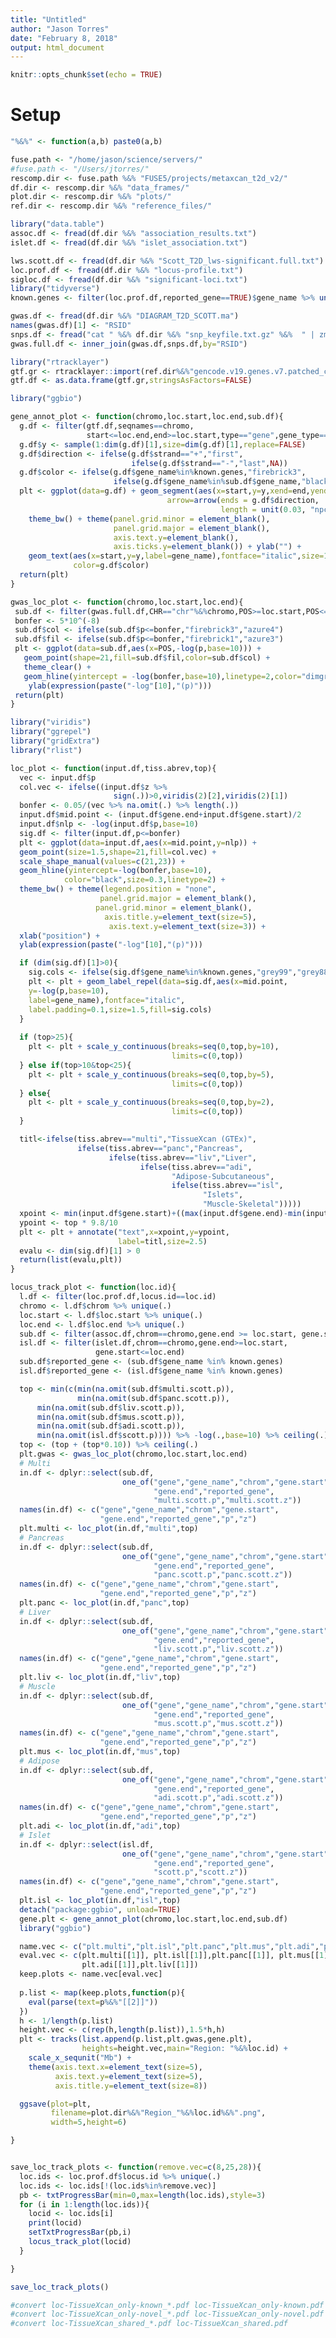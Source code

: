```yaml
---
title: "Untitled"
author: "Jason Torres"
date: "February 8, 2018"
output: html_document
---
```


```r
knitr::opts_chunk$set(echo = TRUE)
```


# Setup 


```r

"%&%" <- function(a,b) paste0(a,b)

fuse.path <- "/home/jason/science/servers/"
#fuse.path <- "/Users/jtorres/"
rescomp.dir <- fuse.path %&% "FUSE5/projects/metaxcan_t2d_v2/"
df.dir <- rescomp.dir %&% "data_frames/"
plot.dir <- rescomp.dir %&% "plots/"
ref.dir <- rescomp.dir %&% "reference_files/"

library("data.table")
assoc.df <- fread(df.dir %&% "association_results.txt")
islet.df <- fread(df.dir %&% "islet_association.txt")

lws.scott.df <- fread(df.dir %&% "Scott_T2D_lws-significant.full.txt")
loc.prof.df <- fread(df.dir %&% "locus-profile.txt")
sigloc.df <- fread(df.dir %&% "significant-loci.txt")
library("tidyverse")
known.genes <- filter(loc.prof.df,reported_gene==TRUE)$gene_name %>% unique(.)

```


```r

gwas.df <- fread(df.dir %&% "DIAGRAM_T2D_SCOTT.ma")
names(gwas.df)[1] <- "RSID"
snps.df <- fread("cat " %&% df.dir %&% "snp_keyfile.txt.gz" %&%  " | zmore")
gwas.full.df <- inner_join(gwas.df,snps.df,by="RSID")

```



```r

library("rtracklayer")
gtf.gr <- rtracklayer::import(ref.dir%&%"gencode.v19.genes.v7.patched_contigs.gtf")
gtf.df <- as.data.frame(gtf.gr,stringsAsFactors=FALSE)
```




```r

library("ggbio")

gene_annot_plot <- function(chromo,loc.start,loc.end,sub.df){
  g.df <- filter(gtf.df,seqnames==chromo,
                 start<=loc.end,end>=loc.start,type=="gene",gene_type=="protein_coding")
  g.df$y <- sample(1:dim(g.df)[1],size=dim(g.df)[1],replace=FALSE)
  g.df$direction <- ifelse(g.df$strand=="+","first",
                           ifelse(g.df$strand=="-","last",NA))
  g.df$color <- ifelse(g.df$gene_name%in%known.genes,"firebrick3",
                       ifelse(g.df$gene_name%in%sub.df$gene_name,"black","grey"))
  plt <- ggplot(data=g.df) + geom_segment(aes(x=start,y=y,xend=end,yend=y),
                                   arrow=arrow(ends = g.df$direction,
                                               length = unit(0.03, "npc")),color=g.df$color) + 
    theme_bw() + theme(panel.grid.minor = element_blank(),
                       panel.grid.major = element_blank(),
                       axis.text.y=element_blank(),
                       axis.ticks.y=element_blank()) + ylab("") + 
    geom_text(aes(x=start,y=y,label=gene_name),fontface="italic",size=1.8,nudge_y=0.5,
              color=g.df$color)
  return(plt)
}


```


```r

gwas_loc_plot <- function(chromo,loc.start,loc.end){
 sub.df <- filter(gwas.full.df,CHR=="chr"%&%chromo,POS>=loc.start,POS<=loc.end)
 bonfer <- 5*10^(-8)
 sub.df$col <- ifelse(sub.df$p<=bonfer,"firebrick3","azure4")
 sub.df$fil <- ifelse(sub.df$p<=bonfer,"firebrick1","azure3")
 plt <- ggplot(data=sub.df,aes(x=POS,-log(p,base=10))) + 
   geom_point(shape=21,fill=sub.df$fil,color=sub.df$col) + 
   theme_clear() + 
   geom_hline(yintercept = -log(bonfer,base=10),linetype=2,color="dimgrey") + 
    ylab(expression(paste("-log"[10],"(p)"))) 
 return(plt)
}


```



```r

library("viridis")
library("ggrepel")
library("gridExtra")
library("rlist")

loc_plot <- function(input.df,tiss.abrev,top){
  vec <- input.df$p
  col.vec <- ifelse((input.df$z %>% 
                       sign(.))>0,viridis(2)[2],viridis(2)[1])
  bonfer <- 0.05/(vec %>% na.omit(.) %>% length(.))
  input.df$mid.point <- (input.df$gene.end+input.df$gene.start)/2
  input.df$nlp <- -log(input.df$p,base=10)
  sig.df <- filter(input.df,p<=bonfer)
  plt <- ggplot(data=input.df,aes(x=mid.point,y=nlp)) + 
  geom_point(size=1.5,shape=21,fill=col.vec) + 
  scale_shape_manual(values=c(21,23)) + 
  geom_hline(yintercept=-log(bonfer,base=10),
            color="black",size=0.3,linetype=2) + 
  theme_bw() + theme(legend.position = "none",
                    panel.grid.major = element_blank(),
                   panel.grid.minor = element_blank(),
                     axis.title.y=element_text(size=5),
                      axis.text.y=element_text(size=3)) + 
  xlab("position") + 
  ylab(expression(paste("-log"[10],"(p)"))) 

  if (dim(sig.df)[1]>0){
    sig.cols <- ifelse(sig.df$gene_name%in%known.genes,"grey99","grey88")
    plt <- plt + geom_label_repel(data=sig.df,aes(x=mid.point,
    y=-log(p,base=10),
    label=gene_name),fontface="italic",
    label.padding=0.1,size=1.5,fill=sig.cols) 
  }
    
  if (top>25){
    plt <- plt + scale_y_continuous(breaks=seq(0,top,by=10),
                                    limits=c(0,top))    
  } else if(top>10&top<25){
    plt <- plt + scale_y_continuous(breaks=seq(0,top,by=5),
                                    limits=c(0,top))
  } else{
    plt <- plt + scale_y_continuous(breaks=seq(0,top,by=2),
                                    limits=c(0,top))    
  }

  titl<-ifelse(tiss.abrev=="multi","TissueXcan (GTEx)",
               ifelse(tiss.abrev=="panc","Pancreas",
                      ifelse(tiss.abrev=="liv","Liver",
                             ifelse(tiss.abrev=="adi",
                                    "Adipose-Subcutaneous",
                                    ifelse(tiss.abrev=="isl",
                                           "Islets",
                                           "Muscle-Skeletal")))))
  xpoint <- min(input.df$gene.start)+((max(input.df$gene.end)-min(input.df$gene.start))/8)
  ypoint <- top * 9.8/10 
  plt <- plt + annotate("text",x=xpoint,y=ypoint,
                        label=titl,size=2.5)
  evalu <- dim(sig.df)[1] > 0
  return(list(evalu,plt))
}

locus_track_plot <- function(loc.id){
  l.df <- filter(loc.prof.df,locus.id==loc.id)
  chromo <- l.df$chrom %>% unique(.)
  loc.start <- l.df$loc.start %>% unique(.)
  loc.end <- l.df$loc.end %>% unique(.)
  sub.df <- filter(assoc.df,chrom==chromo,gene.end >= loc.start, gene.start<=loc.end)
  isl.df <- filter(islet.df,chrom==chromo,gene.end>=loc.start,
                   gene.start<=loc.end)
  sub.df$reported_gene <- (sub.df$gene_name %in% known.genes)
  isl.df$reported_gene <- (isl.df$gene_name %in% known.genes)

  top <- min(c(min(na.omit(sub.df$multi.scott.p)),
               min(na.omit(sub.df$panc.scott.p)),
      min(na.omit(sub.df$liv.scott.p)),
      min(na.omit(sub.df$mus.scott.p)),
      min(na.omit(sub.df$adi.scott.p)),
      min(na.omit(isl.df$scott.p)))) %>% -log(.,base=10) %>% ceiling(.)
  top <- (top + (top*0.10)) %>% ceiling(.) 
  plt.gwas <- gwas_loc_plot(chromo,loc.start,loc.end)
  # Multi 
  in.df <- dplyr::select(sub.df,
                         one_of("gene","gene_name","chrom","gene.start",
                                "gene.end","reported_gene",
                                "multi.scott.p","multi.scott.z"))
  names(in.df) <- c("gene","gene_name","chrom","gene.start",
                    "gene.end","reported_gene","p","z")
  plt.multi <- loc_plot(in.df,"multi",top)
  # Pancreas 
  in.df <- dplyr::select(sub.df,
                         one_of("gene","gene_name","chrom","gene.start",
                                "gene.end","reported_gene",
                                "panc.scott.p","panc.scott.z"))
  names(in.df) <- c("gene","gene_name","chrom","gene.start",
                    "gene.end","reported_gene","p","z")
  plt.panc <- loc_plot(in.df,"panc",top)
  # Liver 
  in.df <- dplyr::select(sub.df,
                         one_of("gene","gene_name","chrom","gene.start",
                                "gene.end","reported_gene",
                                "liv.scott.p","liv.scott.z"))
  names(in.df) <- c("gene","gene_name","chrom","gene.start",
                    "gene.end","reported_gene","p","z")
  plt.liv <- loc_plot(in.df,"liv",top)
  # Muscle 
  in.df <- dplyr::select(sub.df,
                         one_of("gene","gene_name","chrom","gene.start",
                                "gene.end","reported_gene",
                                "mus.scott.p","mus.scott.z"))
  names(in.df) <- c("gene","gene_name","chrom","gene.start",
                    "gene.end","reported_gene","p","z")
  plt.mus <- loc_plot(in.df,"mus",top)
  # Adipose 
  in.df <- dplyr::select(sub.df,
                         one_of("gene","gene_name","chrom","gene.start",
                                "gene.end","reported_gene",
                                "adi.scott.p","adi.scott.z"))
  names(in.df) <- c("gene","gene_name","chrom","gene.start",
                    "gene.end","reported_gene","p","z")
  plt.adi <- loc_plot(in.df,"adi",top)
  # Islet 
  in.df <- dplyr::select(isl.df,
                         one_of("gene","gene_name","chrom","gene.start",
                                "gene.end","reported_gene",
                                "scott.p","scott.z"))
  names(in.df) <- c("gene","gene_name","chrom","gene.start",
                    "gene.end","reported_gene","p","z")
  plt.isl <- loc_plot(in.df,"isl",top)
  detach("package:ggbio", unload=TRUE)
  gene.plt <- gene_annot_plot(chromo,loc.start,loc.end,sub.df)
  library("ggbio")

  name.vec <- c("plt.multi","plt.isl","plt.panc","plt.mus","plt.adi","plt.liv")
  eval.vec <- c(plt.multi[[1]], plt.isl[[1]],plt.panc[[1]], plt.mus[[1]],
                plt.adi[[1]],plt.liv[[1]])
  keep.plots <- name.vec[eval.vec]
  
  p.list <- map(keep.plots,function(p){
    eval(parse(text=p%&%"[[2]]"))
  })
  h <- 1/length(p.list)
  height.vec <- c(rep(h,length(p.list)),1.5*h,h)
  plt <- tracks(list.append(p.list,plt.gwas,gene.plt),
                heights=height.vec,main="Region: "%&%loc.id) + 
    scale_x_sequnit("Mb") + 
    theme(axis.text.x=element_text(size=5),
          axis.text.y=element_text(size=5),
          axis.title.y=element_text(size=8))  

  ggsave(plot=plt,
         filename=plot.dir%&%"Region_"%&%loc.id%&%".png",
         width=5,height=6)

}


save_loc_track_plots <- function(remove.vec=c(8,25,28)){
  loc.ids <- loc.prof.df$locus.id %>% unique(.)
  loc.ids <- loc.ids[!(loc.ids%in%remove.vec)]
  pb <- txtProgressBar(min=0,max=length(loc.ids),style=3)
  for (i in 1:length(loc.ids)){
    locid <- loc.ids[i]
    print(locid)
    setTxtProgressBar(pb,i)
    locus_track_plot(locid)
  }

}


```


```r

save_loc_track_plots()

```



```bash

#convert loc-TissueXcan_only-known_*.pdf loc-TissueXcan_only-known.pdf
#convert loc-TissueXcan_only-novel_*.pdf loc-TissueXcan_only-novel.pdf
#convert loc-TissueXcan_shared_*.pdf loc-TissueXcan_shared.pdf

```

